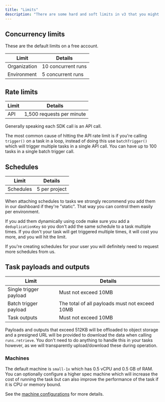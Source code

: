 ```yaml
---
title: "Limits"
description: "There are some hard and soft limits in v3 that you might hit."
---
```



## Concurrency limits

These are the default limits on a free account.

| Limit        | Details            |
| ------------ | ------------------ |
| Organization | 10 concurrent runs |
| Environment  | 5 concurrent runs  |

<SoftLimit />

## Rate limits

| Limit | Details                   |
| ----- | ------------------------- |
| API   | 1,500 requests per minute |

Generally speaking each SDK call is an API call.

The most common cause of hitting the API rate limit is if you're calling `trigger()` on a task in a loop, instead of doing this use `batchTrigger()` which will trigger multiple tasks in a single API call. You can have up to 100 tasks in a single batch trigger call.

## Schedules

| Limit     | Details       |
| --------- | ------------- |
| Schedules | 5 per project |

When attaching schedules to tasks we strongly recommend you add them in our dashboard if they're "static". That way you can control them easily per environment.

If you add them dynamically using code make sure you add a `deduplicationKey` so you don't add the same schedule to a task multiple times. If you don't your task will get triggered multiple times, it will cost you more, and you will hit the limit.

If you're creating schedules for your user you will definitely need to request more schedules from us.

<SoftLimit />

## Task payloads and outputs

| Limit                  | Details                                        |
| ---------------------- | ---------------------------------------------- |
| Single trigger payload | Must not exceed 10MB                           |
| Batch trigger payload  | The total of all payloads must not exceed 10MB |
| Task outputs           | Must not exceed 10MB                           |

Payloads and outputs that exceed 512KB will be offloaded to object storage and a presigned URL will be provided to download the data when calling `runs.retrieve`. You don't need to do anything to handle this in your tasks however, as we will transparently upload/download these during operation.

### Machines

The default machine is `small-1x` which has 0.5 vCPU and 0.5 GB of RAM. You can optionally configure a higher spec machine which will increase the cost of running the task but can also improve the performance of the task if it is CPU or memory bound.

See the [machine configurations](/machines#machine-configurations) for more details.